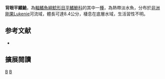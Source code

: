 {{Speciesbox 
| taxon = Amphilius opisthophthalmus
| status = DD
| status_system = IUCN3.1
| authority = [[Boulenger|Boulenger]], 1919
| synonyms = 
}}

'''背眼平鰭鮠'''，為[[輻鰭魚綱|輻鰭魚綱]][[鯰形目|鯰形目]][[平鰭鮠科|平鰭鮠科]]的其中一[[種|種]]，為熱帶淡水魚，分布於[[非洲|非洲]][[剛果|剛果]]Lukenie河流域，體長可達8.4公分，棲息在底層水域，生活習性不明。

==参考文献==
*{{FishBase_species|genus=Amphilius|species=opisthophthalmus|year=2014|month=10}}

== 擴展閱讀 ==
{{refbegin}}
{{wikispecies-inline|Amphilius opisthophthalmus|背眼平鰭鮠}}
{{refend}}
{{Taxonbar|from=Q6429141}}

[[Category:IUCN红色名录数据缺乏物种|B]]
[[Category:平鰭鮠屬|B]]


{{魚類小作品}}